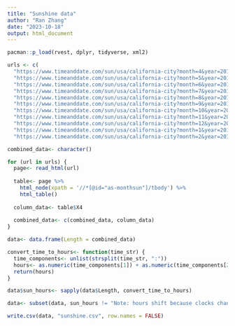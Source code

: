 ---
title: "Sunshine data"
author: "Ran Zhang"
date: "2023-10-18"
output: html_document
---

```{r}
pacman::p_load(rvest, dplyr, tidyverse, xml2)

urls <- c(
  "https://www.timeanddate.com/sun/usa/california-city?month=4&year=2018",
  "https://www.timeanddate.com/sun/usa/california-city?month=5&year=2018",
  "https://www.timeanddate.com/sun/usa/california-city?month=6&year=2018",
  "https://www.timeanddate.com/sun/usa/california-city?month=7&year=2018",
  "https://www.timeanddate.com/sun/usa/california-city?month=8&year=2018",
  "https://www.timeanddate.com/sun/usa/california-city?month=9&year=2018",
  "https://www.timeanddate.com/sun/usa/california-city?month=10&year=2018",
  "https://www.timeanddate.com/sun/usa/california-city?month=11&year=2018",
  "https://www.timeanddate.com/sun/usa/california-city?month=12&year=2018",
  "https://www.timeanddate.com/sun/usa/california-city?month=1&year=2019",
  "https://www.timeanddate.com/sun/usa/california-city?month=2&year=2019")

combined_data<- character()

for (url in urls) {
  page<- read_html(url)
  
  table<- page %>%
    html_node(xpath = '//*[@id="as-monthsun"]/tbody') %>%
    html_table()
  
  column_data<- table$X4 
  
  combined_data<- c(combined_data, column_data)
}

data<- data.frame(Length = combined_data)

convert_time_to_hours<- function(time_str) {
  time_components<- unlist(strsplit(time_str, ":"))
  hours<- as.numeric(time_components[1]) + as.numeric(time_components[2]) / 60 + as.numeric(time_components[3]) / 3600
  return(hours)
}

data$sun_hours<- sapply(data$Length, convert_time_to_hours)

data<- subset(data, sun_hours != "Note: hours shift because clocks change backward 1 hour. (See the note below this table for details)")

write.csv(data, "sunshine.csv", row.names = FALSE)
```


